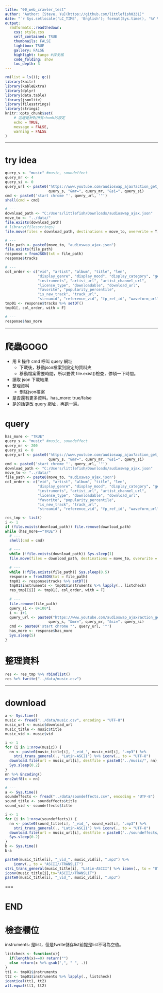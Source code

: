 ```yaml
---
title: "00_web_crawler_test"
author: "Author: [Steve, Yu](https://github.com/littlefish0331)"
date: "`r Sys.setlocale('LC_TIME', 'English'); format(Sys.time(), '%Y %b %d %a, %H:%M:%S')`" 
output:
  rmdformats::readthedown:
    css: style.css
    self_contained: TRUE
    thumbnails: FALSE
    lightbox: TRUE
    gallery: FALSE
    highlight: tango #探戈橘
    code_folding: show
    toc_depth: 3
---
```


```r
rm(list = ls()); gc()
library(knitr)
library(kableExtra)
library(dplyr)
library(data.table)
library(jsonlite)
library(filesstrings)
library(stringi)
knitr::opts_chunk$set(
	# 這邊是針對所有chunk的設定
	echo = TRUE,
	message = FALSE,
	warning = FALSE
)
```

---

# try idea

```r
query_s <- "music" #music, soundeffect
query_mr <- 4
query_si <- 0
query_url <- paste0("https://www.youtube.com/audioswap_ajax?action_get_tracks=1&dl=true&s=",
                    query_s, "&mr=", query_mr, "&si=", query_si)
cmd <- paste0('start chrome "', query_url, '"')
shell(cmd = cmd)

# ---
download_path <- "C:/Users/littlefish/Downloads/audioswap_ajax.json"
move_to <- "../data/"
file.exists(download_path)
# library(filesstrings)
file.move(files = download_path, destinations = move_to, overwrite = T)

# ---
file_path <- paste0(move_to, "audioswap_ajax.json")
file.exists(file_path)
response = fromJSON(txt = file_path)
response$tracks

# ---
col_order <- c("vid", "artist", "album", "title", "len", 
               "display_genre", "display_mood", "display_category", "genre", "mood", "category",
               "instruments", "artist_url", "artist_channel_url", 
               "license_type", "downloadable", "download_url", 
               "favorite", "popularity_percentile",
               "is_new_track", "track_url", 
               "streamid", "reference_vid", "fp_ref_id", "waveform_url")
tmp01 <- response$tracks %>% setDT()
tmp01[, col_order, with = F]

# ---
response$has_more
```

---

# 爬蟲GOGO

- 用 R 操作 cmd 呼叫 query 網址
  - 下載後，移動json檔案到設定的資料夾
  - 移動檔案需要時間，所以要做 file.exist()檢查，停頓一下時間。
- 讀取 json 下載結果
- 整理資料
  - 刪除json檔案
- 是否還有更多資料。has_more: true/false
- 是的話更改 query 網址，再跑一遍。

# query

```r
has_more <- "TRUE"
query_s <- "music" #music, soundeffect
query_mr <- 200
query_si <- 0
query_url <- paste0("https://www.youtube.com/audioswap_ajax?action_get_tracks=1&dl=true&s=",
                    query_s, "&mr=", query_mr, "&si=", query_si)
cmd <- paste0('start chrome "', query_url, '"')
download_path <- "C:/Users/littlefish/Downloads/audioswap_ajax.json"
move_to <- "../data/"
file_path <- paste0(move_to, "audioswap_ajax.json")
col_order <- c("vid", "artist", "album", "title", "len", 
               "display_genre", "display_mood", "display_category", "genre", "mood", "category",
               "instruments", "artist_url", "artist_channel_url", 
               "license_type", "downloadable", "download_url", 
               "favorite", "popularity_percentile",
               "is_new_track", "track_url", 
               "streamid", "reference_vid", "fp_ref_id", "waveform_url")

res_tmp <- list()
i <- 1
if (file.exists(download_path)) file.remove(download_path)
while (has_more=="TRUE") {
  # ---
  shell(cmd = cmd)
  
  # ---
  while (!file.exists(download_path)) Sys.sleep(1)
  file.move(files = download_path, destinations = move_to, overwrite = T)
  
  # ---
  while (!file.exists(file_path)) Sys.sleep(0.5)
  response = fromJSON(txt = file_path)
  tmp01 <- response$tracks %>% setDT()
  tmp01$instruments <- tmp01$instruments %>% lapply(., listcheck)
  res_tmp[[i]] <- tmp01[, col_order, with = F]
  
  # ---
  file.remove(file_path)
  query_si <- 0+100*i
  i <- i+1
  query_url <- paste0("https://www.youtube.com/audioswap_ajax?action_get_tracks=1&dl=true&s=",
                    query_s, "&mr=", query_mr, "&si=", query_si)
  cmd <- paste0('start chrome "', query_url, '"')
  has_more <- response$has_more
  Sys.sleep(5)
}
```

# 整理資料

```r
res <- res_tmp %>% rbindlist()
res %>% fwrite("../data/music.csv")
```

---

# download

```r
a <- Sys.time()
music <- fread("../data/music.csv", encoding = "UTF-8")
music_url <- music$download_url
music_title <- music$title
music_vid <- music$vid

i <- 1
for (i in 1:nrow(music)) {
  nn <- paste0(music_title[i], "_vid_", music_vid[i], ".mp3") %>% 
    stri_trans_general(., "Latin-ASCII") %>% iconv(., to = "UTF-8")
  download.file(url = music_url[i], destfile = paste0("../music/", nn), mode = "wb")
  Sys.sleep(0.2)
}
nn %>% Encoding()
enc2utf8(x = nn)

# ---
a <- Sys.time()
soundeffects <- fread("../data/soundeffects.csv", encoding = "UTF-8")
sound_title <- soundeffects$title
sound_vid <- soundeffects$title

i <- 1
for (i in 1:nrow(soundeffects)) {
  nn <- paste0(sound_title[i], "_vid_", sound_vid[i], ".mp3") %>% 
    stri_trans_general(., "Latin-ASCII") %>% iconv(., to = "UTF-8")
  download.file(url = music_url[i], destfile = paste0("../soundeffects/", nn), mode = "wb")
  Sys.sleep(0.2)
}
b <- Sys.time()
b-a

```

```r
paste0(music_title[i], "_vid_", music_vid[i], ".mp3") %>% 
    iconv(., to = "ASCII//TRANSLIT")
stri_trans_general(music_title[i], "Latin-ASCII") %>% iconv(., to = "UTF-8")
iconv(music_title[i],to="ASCII//TRANSLIT")
paste0(music_title[i], "_vid_", music_vid[i], ".mp3")
```

===

# END

# 檢查欄位

instruments: 是list，但是fwrite儲存list前提是list不可為空值。

```r
listcheck <- function(x){
  if(length(x)==0) return("")
  else return(x %>% gsub(",", " ", .))
} 
tt1 <- tmp01$instruments
tt2 <- tmp01$instruments %>% lapply(., listcheck)
identical(tt1, tt2)
all.equal(tt1, tt2)

```

